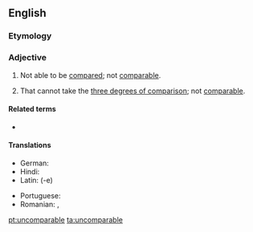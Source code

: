 ==English==

===Etymology===
{{prefix|un-|comparable|lang=en}}

===Adjective===
{{en-adj}}

# Not able to be [[compared]]; not [[comparable]].
# {{lb|en|grammar}} That cannot take the [[three degrees of comparison]]; not [[comparable]].

====Related terms====
* {{l|en|incomparable}}

====Translations====
{{trans-top|not comparable}}
* German: {{t|de|inkomparabel}}
* Hindi: {{t+|hi|अतुलनीय|m|tr=atulanīya|sc=Deva}}
* Latin: {{t|la|incomparabilis}} (-e)
{{trans-mid}}
* Portuguese: {{t+|pt|incomparável|m|f}}
* Romanian: {{t+|ro|necomparabil|m|n}}, {{t+|ro|incomparabil|m|n}}
{{trans-bottom}}

[[pt:uncomparable]]
[[ta:uncomparable]]